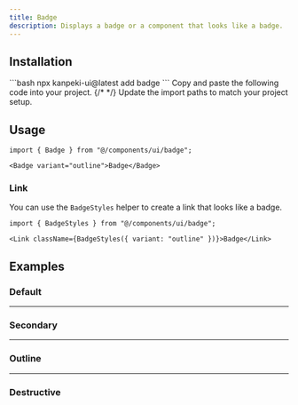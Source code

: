 ---
title: Badge
description: Displays a badge or a component that looks like a badge.
---

<ComponentPreview name="badge-demo" />

## Installation

<InstallationTabs>
  <InstallationTab value="cli">
    ```bash
    npx kanpeki-ui@latest add badge
    ```
  </InstallationTab>
  <InstallationTab value="manual">
    <Steps>
      <Step>Copy and paste the following code into your project.</Step>
      {/* <ComponentSource name="badge" /> */}
      <Step>Update the import paths to match your project setup.</Step>
      </Steps>

  </InstallationTab>
</InstallationTabs>

## Usage

```tsx
import { Badge } from "@/components/ui/badge";
```

```tsx
<Badge variant="outline">Badge</Badge>
```

### Link

You can use the `BadgeStyles` helper to create a link that looks like a badge.

```tsx
import { BadgeStyles } from "@/components/ui/badge";
```

```tsx
<Link className={BadgeStyles({ variant: "outline" })}>Badge</Link>
```

## Examples

### Default

<ComponentPreview name="badge-demo" />

---

### Secondary

<ComponentPreview name="badge-secondary" />

---

### Outline

<ComponentPreview name="badge-outline" />

---

### Destructive

<ComponentPreview name="badge-destructive" />
